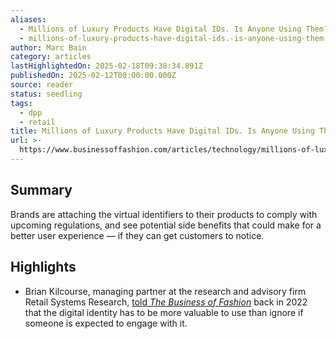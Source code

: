 ```yaml
---
aliases:
  - Millions of Luxury Products Have Digital IDs. Is Anyone Using Them?
  - millions-of-luxury-products-have-digital-ids.-is-anyone-using-them
author: Marc Bain
category: articles
lastHighlightedOn: 2025-02-18T09:38:34.891Z
publishedOn: 2025-02-12T00:00:00.000Z
source: reader
status: seedling
tags:
  - dpp
  - retail
title: Millions of Luxury Products Have Digital IDs. Is Anyone Using Them?
url: >-
  https://www.businessoffashion.com/articles/technology/millions-of-luxury-products-have-digital-ids-is-anyone-using-them/?utm_source=Sailthru&utm_medium=email&utm_campaign=Issue%3A+2025-02-13+Retail+Dive%3A+Tech+%5Bissue%3A70464%5D&utm_term=Retail+Dive%3A+Tech&__readwiseLocation=
---
```

## Summary

Brands are attaching the virtual identifiers to their products to comply with upcoming regulations, and see potential side benefits that could make for a better user experience — if they can get customers to notice.

## Highlights

- Brian Kilcourse, managing partner at the research and advisory firm Retail Systems Research, [told *The Business of Fashion*](https://www.businessoffashion.com/articles/technology/the-opportunity-in-giving-every-fashion-item-a-digital-twin/) back in 2022 that the digital identity has to be more valuable to use than ignore if someone is expected to engage with it.
